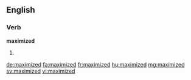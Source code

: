 ==English==

===Verb===
'''maximized'''

# {{en-past of|maximize}}

[[de:maximized]]
[[fa:maximized]]
[[fr:maximized]]
[[hu:maximized]]
[[mg:maximized]]
[[sv:maximized]]
[[vi:maximized]]